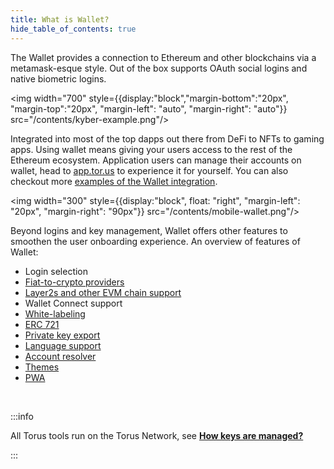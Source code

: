 ```yaml
---
title: What is Wallet?
hide_table_of_contents: true
---
```


The Wallet provides a connection to Ethereum and other blockchains via a metamask-esque style. Out of
the box supports OAuth social logins and native biometric logins.

<img  width="700" style={{display:"block","margin-bottom":"20px", "margin-top":"20px", "margin-left": "auto", "margin-right": "auto"}} src="/contents/kyber-example.png"/>

Integrated into most of the top dapps out there from DeFi to NFTs to gaming apps. Using wallet means giving your
users access to the rest of the Ethereum ecosystem. Application users can manage their accounts on wallet, head to [app.tor.us](https://app.tor.us) to experience it for yourself.
You can also checkout more [examples of the Wallet integration](integration-examples).

<div style={{display:"block", overflow: "auto"}}>

<img  width="300" style={{display:"block", float: "right", "margin-left": "20px", "margin-right": "90px"}} src="/contents/mobile-wallet.png"/>

Beyond logins and key management, Wallet offers other features to smoothen the user onboarding
experience. An overview of features of Wallet:

- Login selection
- [Fiat-to-crypto providers](features/purchasecryptocurrency)
- [Layer2s and other EVM chain support](features/layer2)
- Wallet Connect support
- [White-labeling](features/whitelabeling)
- [ERC 721](features/erc721)
- [Private key export](features/exportprivatekey)
- [Language support](features/language)
- [Account resolver](features/accountrecovery)
- [Themes](features/themes)
- [PWA](features/pwa)

</div>

<br />

:::info

All Torus tools run on the Torus Network, see [**How keys are managed?**](features/lkdajsdf)

:::
